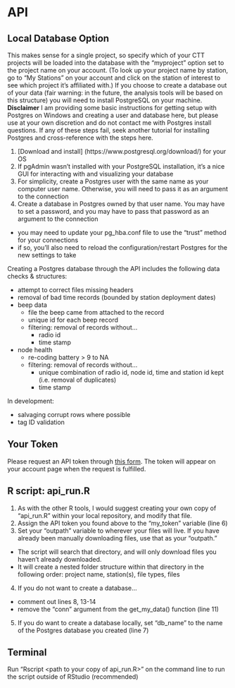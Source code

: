 # API {#intro}

## Local Database Option
This makes sense for a single project, so specify which of your CTT projects will be loaded into the database with the "myproject" option set to the project name on your account. (To look up your project name by station, go to "My Stations" on your account and click on the station of interest to see which project it's affiliated with.) If you choose to create a database out of your data (fair warning: in the future, the analysis tools will be based on this structure) you will need to install PostgreSQL on your machine.  
**Disclaimer** I am providing some basic instructions for getting setup with Postgres on Windows and creating a user and database here, but please use at your own discretion and do not contact me with Postgres install questions. If any of these steps fail, seek another tutorial for installing Postgres and cross-reference with the steps here.  

1. [Download and install] (https://www.postgresql.org/download/) for your OS  
2. If pgAdmin wasn't installed with your PostgreSQL installation, it's a nice GUI for interacting with and visualizing your database
3. For simplicity, create a Postgres user with the same name as your computer user name. Otherwise, you will need to pass it as an argument to the connection  
4. Create a database in Postgres owned by that user name. You may have to set a password, and you may have to pass that password as an argument to the connection  

* you may need to update your pg_hba.conf file to use the "trust" method for your connections
* if so, you'll also need to reload the configuration/restart Postgres for the new settings to take

Creating a Postgres database through the API includes the following data checks & structures:  

* attempt to correct files missing headers
* removal of bad time records (bounded by station deployment dates)
* beep data
  + file the beep came from attached to the record
  + unique id for each beep record
  + filtering: removal of records without...
    - radio id
    - time stamp
* node health
  + re-coding battery > 9 to NA
  + filtering: removal of records without...
    - unique combination of radio id, node id, time and station id kept (i.e. removal of duplicates)
    - time stamp  
    
In development:  

* salvaging corrupt rows where possible  
* tag ID validation  

## Your Token
Please request an API token through [this form](https://celltracktech.com/support-radio-api/). The token will appear on your account page when the request is fulfilled.  

## R script: api_run.R
1. As with the other R tools, I would suggest creating your own copy of "api_run.R" within your local repository, and modify that file. 
2. Assign the API token you found above to the "my_token" variable (line 6)  
3. Set your "outpath" variable to wherever your files will live. If you have already been manually downloading files, use that as your "outpath."
  * The script will search that directory, and will only download files you haven't already downloaded.
  * It will create a nested folder structure within that directory in the following order: project name, station(s), file types, files
4. If you do not want to create a database...
  + comment out lines 8, 13-14
  + remove the "conn" argument from the get_my_data() function (line 11)
5. If you do want to create a database locally, set "db_name" to the name of the Postgres database you created (line 7)

## Terminal
Run "Rscript <path to your copy of api_run.R>" on the command line to run the script outside of RStudio (recommended)

